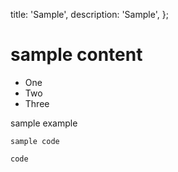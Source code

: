   title: 'Sample',
  description: 'Sample',
};

# sample content

- One
- Two
- Three

sample example

```
sample code
```

`code`

<StackBlitzEmbed
  repo='GyeongtaeGim/react-scroll-interaction-example'
  height='700px'
/>
